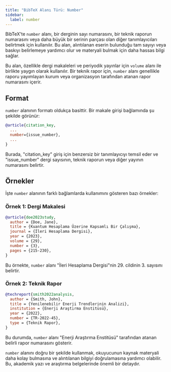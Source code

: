 ```yaml
---
title: "BibTeX Alanı Türü: Number"
sidebar:
  label: number
---
```



BibTeX'te `number` alanı, bir derginin sayı numarasını, bir teknik raporun numarasını veya daha büyük bir serinin parçası olan diğer tanımlayıcıları belirtmek için kullanılır. Bu alan, alıntılanan eserin bulunduğu tam sayıyı veya baskıyı belirlemeye yardımcı olur ve materyali bulmak için daha hassas bilgi sağlar.

<CiteDrive />

Bu alan, özellikle dergi makaleleri ve periyodik yayınlar için `volume` alanı ile birlikte yaygın olarak kullanılır. Bir teknik rapor için, `number` alanı genellikle raporu yayımlayan kurum veya organizasyon tarafından atanan rapor numarasını içerir.

## Format

`number` alanının formatı oldukça basittir. Bir makale girişi bağlamında şu şekilde görünür:

```bibtex
@article{citation_key,
  ...
  number={issue_number},
  ...
}
```

Burada, "citation_key" giriş için benzersiz bir tanımlayıcıyı temsil eder ve "issue_number" dergi sayısının, teknik raporun veya diğer yayının numarasını belirtir.

## Örnekler

İşte `number` alanının farklı bağlamlarda kullanımını gösteren bazı örnekler:

### Örnek 1: Dergi Makalesi

```bibtex
@article{doe2023study,
  author = {Doe, Jane},
  title = {Kuantum Hesaplama Üzerine Kapsamlı Bir Çalışma},
  journal = {İleri Hesaplama Dergisi},
  year = {2023},
  volume = {29},
  number = {3},
  pages = {215-230},
}
```

Bu örnekte, `number` alanı "İleri Hesaplama Dergisi"nin 29. cildinin 3. sayısını belirtir.

### Örnek 2: Teknik Rapor

```bibtex
@techreport{smith2022analysis,
  author = {Smith, John},
  title = {Yenilenebilir Enerji Trendlerinin Analizi},
  institution = {Enerji Araştırma Enstitüsü},
  year = {2022},
  number = {TR-2022-45},
  type = {Teknik Rapor},
}
```

Bu durumda, `number` alanı "Enerji Araştırma Enstitüsü" tarafından atanan belirli rapor numarasını gösterir.

`number` alanını doğru bir şekilde kullanmak, okuyucunun kaynak materyali daha kolay bulmasına ve alıntılanan bilgiyi doğrulamasına yardımcı olabilir. Bu, akademik yazı ve araştırma belgelerinde önemli bir detaydır.
